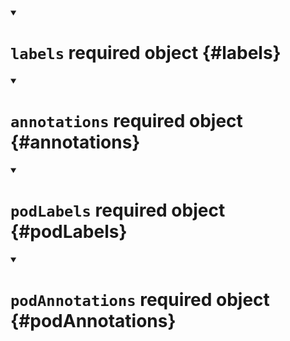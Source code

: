 


<details className="config-field" data-expandable="false" open>
<summary>

# `labels` <span className="config-field-required" data-required="true">required</span> <span className="config-field-type">object</span> <span className="config-field-default"></span> <span className="config-field-enum"></span> {#labels}



</summary>



</details>



<details className="config-field" data-expandable="false" open>
<summary>

# `annotations` <span className="config-field-required" data-required="true">required</span> <span className="config-field-type">object</span> <span className="config-field-default"></span> <span className="config-field-enum"></span> {#annotations}



</summary>



</details>



<details className="config-field" data-expandable="false" open>
<summary>

# `podLabels` <span className="config-field-required" data-required="true">required</span> <span className="config-field-type">object</span> <span className="config-field-default"></span> <span className="config-field-enum"></span> {#podLabels}



</summary>



</details>



<details className="config-field" data-expandable="false" open>
<summary>

# `podAnnotations` <span className="config-field-required" data-required="true">required</span> <span className="config-field-type">object</span> <span className="config-field-default"></span> <span className="config-field-enum"></span> {#podAnnotations}



</summary>



</details>
